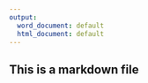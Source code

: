---
output:
  word_document: default
  html_document: default
---



## This is a markdown file

